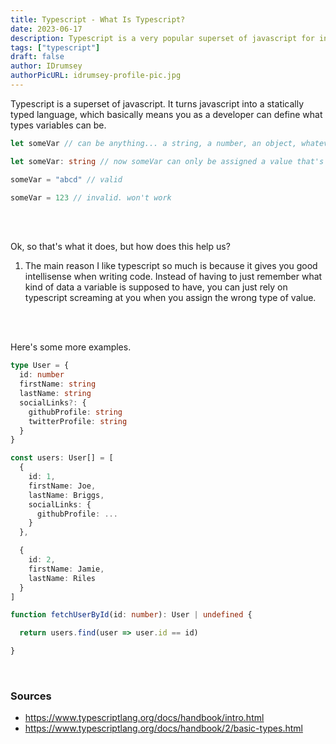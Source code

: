 ```yaml
---
title: Typescript - What Is Typescript?
date: 2023-06-17
description: Typescript is a very popular superset of javascript for integrating static typing into your code.
tags: ["typescript"]
draft: false
author: IDrumsey
authorPicURL: idrumsey-profile-pic.jpg
---
```


Typescript is a superset of javascript. It turns javascript into a statically typed language, which basically means you as a developer can define what types variables can be.

```js title="Example:"
let someVar // can be anything... a string, a number, an object, whatever
```

```ts
let someVar: string // now someVar can only be assigned a value that's a string

someVar = "abcd" // valid

someVar = 123 // invalid. won't work
```

<br />
<br />

Ok, so that's what it does, but how does this help us?

1. The main reason I like typescript so much is because it gives you good intellisense when writing code. Instead of having to just remember what kind of data a variable is supposed to have, you can just rely on typescript screaming at you when you assign the wrong type of value.

<br />
<br />

Here's some more examples.

```ts
type User = {
  id: number
  firstName: string
  lastName: string
  socialLinks?: {
    githubProfile: string
    twitterProfile: string
  }
}

const users: User[] = [
  {
    id: 1,
    firstName: Joe,
    lastName: Briggs,
    socialLinks: {
      githubProfile: ...
    }
  },

  {
    id: 2,
    firstName: Jamie,
    lastName: Riles
  }
]

function fetchUserById(id: number): User | undefined {

  return users.find(user => user.id == id)

}
```

<br />

### Sources

- https://www.typescriptlang.org/docs/handbook/intro.html
- https://www.typescriptlang.org/docs/handbook/2/basic-types.html
